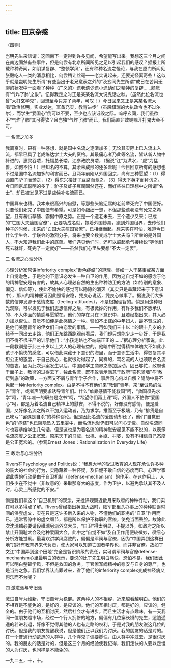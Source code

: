 ```yaml
---
---
---
```

title: 回京杂感
---




（四则）

岂明先生来信谓：这回南下一定得到许多见闻，希望能写出来。我想这三个月之间在南边固然有些事件，但是何尝有北京所闻所见之足以引起我们的感叹？据报上所载种种奇闻，如阴谋复辟、“整顿学风”，还有种种名流之怪论，与我在厦门所闻见张毅吃人一类的消息相比，何尝稍让丝毫——老实说起来，还要光怪离奇些！这似乎就是岂明先生所谓“有些当出于老兄意表之外的”及玄同先生所谓“成日在苦闷无聊的状况中一面看了种种（广义的）遗老遗少遗小遗幼们之精神的复辟……颇觉有‘气炸了肺’之象”。记得我走之时正是某某名流大说鬼话之秋。（虽然此位名流也曾“大打玄学鬼”，回想至今只差了两年，可叹！）今日回来又正是某某名流大唱“政治修明，实业发达，军备充实，教育进步”（虽段祺瑞的大执政令也不过尔尔），而学生“爱国心”倒可以不要，至少也应该诋毁之际。呜呼玄同，我们虽欲不“气炸了肺”其可得欤？且岂独“气炸了肺”而已，我们简直非效喇嘛开打鬼大会不可。

一 名流之加多

我离京时，只有一种感想，就是国中名流之逐渐加多；无论其实际上已入流未入流，都早已具了老成练达学士大夫的资格。其最痛心者乃此等名流，皆从新人物中补进的。惠灵吞喽，托福总长喽，江参政院员喽，（据说“江”为洪水，“虎”为猛兽，如何不怕！）已知名的不算，其余未成形的还多着呢！今日回京所有的感想也不过是国中名流加多的利害而已。且两年前刚从外国回京，尚有三种愿望：（1）得西直门驴子而骑之，（2）得东兴楼虾子豆腐而食之，（3）得天下英才而拜访之。今日回京却聪明的多了：驴子及虾子豆腐固然还在，而好些往日理想中之所谓“名士”，却已被发见不过是些候补名流而已。

中国算来也糟。我本来很高兴的自慰，等那些头脑迂腐的老前辈死完了中国便好。只要他们死完了中国便有希望。可是如今细细一想，不但那些遗老没有死完之希望，且有蕃衍孳殖、霸据中原之势。正是一个遗老未去，三个遗少又来；已成的“亡国大夫瘟国官僚”，正要功成名就，挟着外国钞票，跑到外国租界，去传他们种子的时候，未来的“亡国大夫瘟国官僚”，已相继而起。想来实在可怕，难道今日什么学生会、学联会的激烈分子，将来也要全数变成学士大夫吗？所幸的是外国人，不大知道我们此中的底蕴。我们遇见他们时，还可以鼓起勇气接续说“等他们死去就好，死完了一定就好”——虽然我们心里头要想“不大一定罢”。

二 名流之心理分析

心理分析家常讲inferiority complex“逊色症结”的道理。譬如一人于某事或某方面上自觉逊色，于是他的下意识必发生一种自卫的作用。因为这自觉不如的感念于他的精神慰安是有害的，故其人心理必自然的生出种种防卫的方法（如特别的意象、偏见、信仰等），使此不愉快的感觉可以隐隐的消灭（其实只是盖藏起来于下意识中），那人的精神便可因此照常安稳，凭良心说话，凭良心做事了。据说我们大多数的信仰发源于感情态度（feeling-attitudes），不是根据理智的。倘是用这种眼光观察，可以发见于我们思想信仰之后，有极微妙的作用，有许多我们不愿承认的、不大体面的情感与愿望在。他们的存在只在下意识中，且若经指出来，其人必力加以否认。自觉不如便是此感情之一种。譬如不出嫁的中年妇人，最不赞成的，是他们美丽青年的侄女们自由恋爱的事情。——再如我们三十以上的跟十几岁的小孩子一同出去走路，他们正东跳西跑观前看后，我们却只想能少走一步好，于是我们不得不很庄严的训示他们：“小孩走路也不端端正正的……”据心理分析家说，此一段教训是于此三十岁以上大人的心理有益的。他暗中所觉得精神体魄大不如此小孩子不愉快的感念，可以借此深藏于下意识的海里，而于意识生活中，得恢复其平坦公正的态度，于自己良心，也就很对得起了，同样的，骂名流的人也须明白名流的苦衷。因为此次沪案发生以后，中国如学工商界之参加运动，固已够忙，政府也于面子上，敷衍的过得去了，独此名流，既不敢表示满意于政府“誓死骑墙”与“敷衍到底”的政策，一方面又不屑与青年学子合作，事后问心何以自解？隐隐中将不免起一种inferiority complex。由是不得不有他们来“教训”青年，来“至诚恳的泣告”青年，或者声明要求诱导青年们。什么“单靠感情不能救国”呵，“救国须先求学”呵，“青年唯一的职务是念书”呵，“希望你们再上课”呵，外国人不怕你“爱国心”呵，都是为着名流自己精神上的慰安，不得不说的。好像没有感情，便是爱国，又好像名流之所以不加入运动者，乃为求学。推而至于极端，乃有“排货是自己吃亏”“罢课是自杀”的种种谬论。但是因此名流的爱国债却还了，他们“自觉逊色”的“症结”也已隐隐坠入五里雾中，而名流也就仍旧可以问心无愧。自然名流同时也要恭维学生几句话，但是这也是为着名流的精神慰安起见不能不说的，以表示名流态度之公正宽宏。原来天下的马贼、讼棍、乡妪、村婆，没有不相信自己态度是公正宽宏的。（参观Ernest Jones：Rationalization in Everyday Life）

三 政治与心理分析

Rivers在Psychology and Politics说：“我想大半的受过教育的人现在承认许多种的装大的社会的行为，实隐藏着一种怀疑，及忸怩不敢自信的态度而已。心理学家谓此类的行动是由于自卫机制（defense-mechanism）的作用。在这作用上，人们多少在不觉中（非故意的）采取那夸大的态度，作为卫护，以避免承认其不及人时，心灵上所感觉的不安。”

倘是我们拿这个“自卫机制”的观念，来批评观察近数月来政府的种种行动，我们实在可以多得点了解。Rivers曾经指出英国大战时，陆军部里头办事上的种种耽误时间的俗套虚文，实在只是这许多新入来的人物，不懂他们的职务的“自卫”作用而已。通常官僚中的虚文缛节，都是所以保护不称职的官僚，使免当面丢脸。故除此次沈瑞麟必要请段祺瑞另派外交大员，“自卫”得太明显，不提以外，如政府之所以禁止开国耻大会及他种爱国大会，此中之“自觉不如”及自卫作用便较微妙，须细心分析方能觉察。最喜欢讲学风腐败的，偏偏是军阀与官僚，因为“中国弄到这样田地”顶好有教育界来代负责，使大家可以知道亡国者学界也，而并非官僚。故如丁文江“中国弄到这个田地”完全是智识阶级的责任，实可谓军阀与官僚defense-mechanism心里最明白的表示，要说的比丁先生明白痛快，恐怕不易。我们因此可以明白整顿学风，不但是救国的急务，于官僚军阀精神的慰安与自身的尊严，也是当务之急。我们学界认点罪过来，省了他们的inferiority complex变成神经病又何乐而不为呢？

四 激进派与守旧派

激进自号为维新，守旧自号为稳健。这两种人的不相容，近来越看越明白。他们的不相容是不能免的，是好的，是应该的。他们的互相讨厌，都是好的，应该的，健全的。由于他们的互相讨厌，然后社会才有进步，而且生活才有点趣味。有一天我同一位朋友踱市场，经过一个行人拥挤的地方，偏偏有几位穿长褂的先生，逍逍遥遥的若进若退，好像不觉得其他的人也有走路的权利，于是对我的朋友说这几位的讨厌。但是我的朋友提醒我说，但是他们正以我们为讨厌。我的朋友的话是对的。在一个普通行动逶迤的人群中，几个洋鬼子偏要脚快，由人群中冲过去，是很讨厌的。我的朋友的话是对的，但是这三个月的经验使我记得，我们走快的人要以走慢的人为讨厌，也同样是不能免的。

一九二五，十，十。